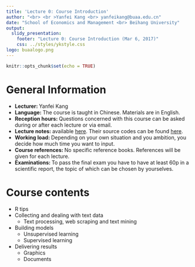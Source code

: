 ```yaml
---
title: 'Lecture 0: Course Introduction'
author: "<br> <br >Yanfei Kang <br> yanfeikang@buaa.edu.cn"
date: "School of Economics and Management <br> Beihang University"
output:
  slidy_presentation:
    footer: "Lecture 0: Course Introduction (Mar 6, 2017)"
    css: ../styles/ykstyle.css
logo: buaalogo.png
---
```


```r
knitr::opts_chunk$set(echo = TRUE)
```

# General Information

- **Lecturer: ** Yanfei Kang 
- **Language: **The course is taught in Chinese. Materials are in
English.
- **Reception hours: **Questions concerned with this course can be asked during or after each lecture or via email.
- **Lecture notes: ** available [here](https://yanfei.site/teaching/data-processing-and-statistical-analysis/). Their source codes can be found [here](https://github.com/ykang/Data-Processing-and-Statistical-Analysis).
- **Working load: **Depending on your own situation and you ambition, you decide how much time you want to input. 
- **Course references: ** No specific reference books. References will be given for each lecture.
- **Examinations: **To pass the final exam you have to have at least 60p in a scientific report, the topic of which can be chosen by yourselves.




# Course contents

- R tips
- Collecting and dealing with text data
    + Text processing, web scraping and text mining
- Building models
    + Unsupervised learning
    + Supervised learning
- Delivering results 
    + Graphics
    + Documents



